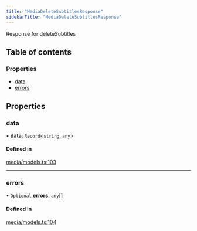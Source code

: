 ```yaml
---
title: "MediaDeleteSubtitlesResponse"
sidebarTitle: "MediaDeleteSubtitlesResponse"
---
```


Response for deleteSubtitles

## Table of contents

### Properties

- [data](/xdks/typescript/reference/interfaces/MediaDeleteSubtitlesResponse#data)
- [errors](/xdks/typescript/reference/interfaces/MediaDeleteSubtitlesResponse#errors)

## Properties

### data

• **data**: `Record`\<`string`, `any`\>

#### Defined in

[media/models.ts:103](https://github.com/xdevplatform/xdk/blob/298ca9350d035e40e7c8ee0753c50052819a41e2/xdk/typescript/src/media/models.ts#L103)

___

### errors

• `Optional` **errors**: `any`[]

#### Defined in

[media/models.ts:104](https://github.com/xdevplatform/xdk/blob/298ca9350d035e40e7c8ee0753c50052819a41e2/xdk/typescript/src/media/models.ts#L104)
